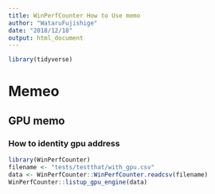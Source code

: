 ```yaml
---
title: WinPerfCounter How to Use memo
author: "WataruFujishige"
date: "2018/12/18"
output: html_document
---
```


```r
library(tidyverse)
```

# Memeo

## GPU memo

### How to identity gpu address

```r
library(WinPerfCounter)
filename <- "tests/testthat/with_gpu.csv"
data <- WinPerfCounter::WinPerfCounter.readcsv(filename)
WinPerfCounter::listup_gpu_engine(data)
```
